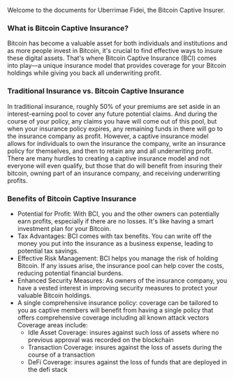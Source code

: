 
Welcome to the documents for Uberrimae Fidei, the Bitcoin Captive Insurer. 

### What is Bitcoin Captive Insurance?

Bitcoin has become a valuable asset for both individuals and institutions and as more people invest
in Bitcoin, it's crucial to find effective ways to insure these digital assets. That's where
Bitcoin Captive Insurance (BCI) comes into play—a unique insurance model that provides coverage
for your Bitcoin holdings while giving you back all underwriting profit.

### Traditional Insurance vs. Bitcoin Captive Insurance

In traditional insurance, roughly 50% of your premiums are set aside in an interest-earning pool
to cover any future potential claims. And during the course of your policy, any claims you have
will come out of this pool, but when your insurance policy expires, any remaining funds in there
will go to the insurance company as profit.
However, a captive insurance model allows for individuals to own the insurance the company, write an 
insurance policy for themselves, and then to retain any and all underwriting profit. There are many 
hurdles to creating a captive insurance model and not everyone will even qualify, but those that do 
will benefit from insuring their bitcoin, owning part of an insurance company, and receiving underwriting 
profits.

### Benefits of Bitcoin Captive Insurance
- Potential for Profit: With BCI, you and the other owners can potentially earn profits, especially if there are no losses. It's like having a smart investment plan for your Bitcoin.
- Tax Advantages: BCI comes with tax benefits. You can write off the money you put into the insurance as a business expense, leading to potential tax savings.
- Effective Risk Management: BCI helps you manage the risk of holding Bitcoin. If any issues arise, the insurance pool can help cover the costs, reducing potential financial burdens.
- Enhanced Security Measures: As owners of the insurance company, you have a vested interest in improving security measures to protect your valuable Bitcoin holdings.
- A single comprehensive insurance policy: coverage can be tailored to you as captive members will benefit from having a single policy that offers comprehensive coverage including all known attack vectors  Coverage areas include:
    - Idle Asset Coverage: insures against such loss of assets where no previous approval was recorded on the blockchain
    - Transaction Coverage: insures against the loss of assets during the course of a transaction
    - DeFi Coverage: insures against the loss of funds that are deployed in the defi stack
